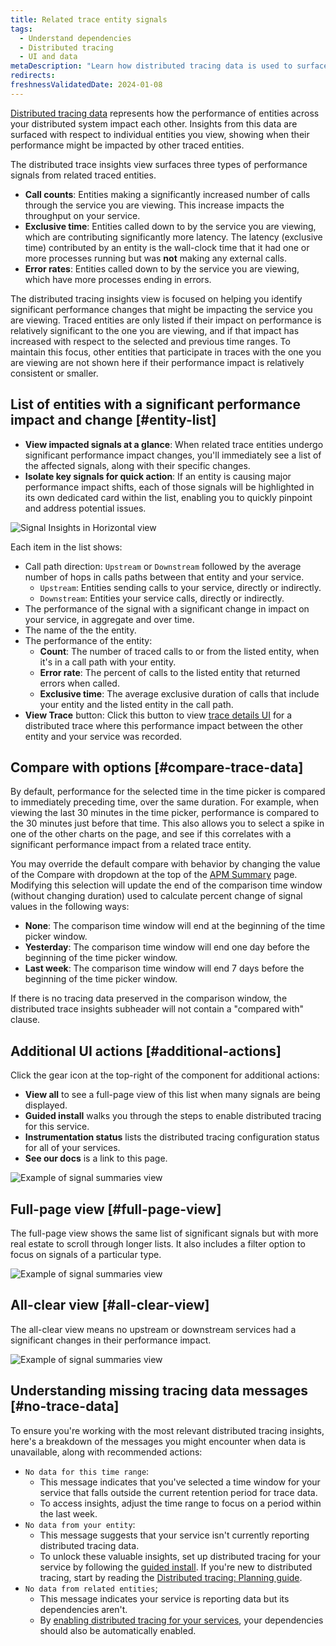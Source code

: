 ```yaml
---
title: Related trace entity signals
tags:
  - Understand dependencies
  - Distributed tracing
  - UI and data
metaDescription: "Learn how distributed tracing data is used to surface performance impacts caused by traced entities."
redirects:
freshnessValidatedDate: 2024-01-08
---
```


[Distributed tracing data](/docs/distributed-tracing/concepts/how-new-relic-distributed-tracing-works/#trace-structure) represents how the performance of entities across your distributed system impact each other.
Insights from this data are surfaced with respect to individual entities you view, showing when their performance might be impacted by other traced entities.

The distributed trace insights view surfaces three types of performance signals from related traced entities.

* <DNT>**Call counts**</DNT>: Entities making a significantly increased number of calls through the service you are viewing. This increase impacts the throughput on your service.
* <DNT>**Exclusive time**</DNT>: Entities called down to by the service you are viewing, which are contributing significantly more latency. The latency (exclusive time) contributed by an entity is the wall-clock time that it had one or more processes running but was **not** making any external calls.
* <DNT>**Error rates**</DNT>: Entities called down to by the service you are viewing, which have more processes ending in errors.

The distributed tracing insights view is focused on helping you identify significant performance changes that might be impacting the service you are viewing.
Traced entities are only listed if their impact on performance is relatively significant to the one you are viewing, and if that impact has increased with respect to the selected and previous time ranges.
To maintain this focus, other entities that participate in traces with the one you are viewing are not shown here if their performance impact is relatively consistent or smaller.

## List of entities with a significant performance impact and change [#entity-list]

* <DNT>**View impacted signals at a glance**</DNT>: When related trace entities undergo significant performance impact changes, you'll immediately see a list of the affected signals, along with their specific changes.
* <DNT>**Isolate key signals for quick action**</DNT>: If an entity is causing major performance impact shifts, each of those signals will be highlighted in its own dedicated card within the list, enabling you to quickly pinpoint and address potential issues.

<img
  title="Signal Insights in Horizontal view"
  alt="Signal Insights in Horizontal view"
  src="/images/apm_screenshot-crop_distributed-tracing-in-the-apm-summary-page.webp"
/>

Each item in the list shows:

* Call path direction: `Upstream` or `Downstream` followed by the average number of hops in calls paths between that entity and your service.
  * `Upstream`: Entities sending calls to your service, directly or indirectly.
  * `Downstream`: Entities your service calls, directly or indirectly.
* The performance of the signal with a significant change in impact on your service, in aggregate and over time.
* The name of the the entity.
* The performance of the entity:
  * <DNT>**Count**</DNT>: The number of traced calls to or from the listed entity, when it's in a call path with your entity.
  * <DNT>**Error rate**</DNT>: The percent of calls to the listed entity that returned errors when called.
  * <DNT>**Exclusive time**</DNT>: The average exclusive duration of calls that include your entity and the listed entity in the call path.
* <DNT>**View Trace**</DNT> button: Click this button to view [trace details UI](/docs/distributed-tracing/ui-data/trace-details/) for a distributed trace where this performance impact between the other entity and your service was recorded.

## Compare with options [#compare-trace-data]

By default, performance for the selected time in the time picker is compared to immediately preceding time, over the same duration. For example, when viewing the last 30 minutes in the time picker, performance is compared to the 30 minutes just before that time. This also allows you to select a spike in one of the other charts on the page, and see if this correlates with a significant performance impact from a related trace entity.

You may override the default compare with behavior by changing the value of the Compare with dropdown at the top of the [APM Summary](/docs/apm/agents/manage-apm-agents/agent-data/triage-run-diagnostics/) page. Modifying this selection will update the end of the comparison time window (without changing duration) used to calculate percent change of signal values in the following ways:

* <DNT>**None**</DNT>: The comparison time window will end at the beginning of the time picker window.
* <DNT>**Yesterday**</DNT>: The comparison time window will end one day before the beginning of the time picker window.
* <DNT>**Last week**</DNT>: The comparison time window will end 7 days before the beginning of the time picker window.

If there is no tracing data preserved in the comparison window, the distributed trace insights subheader will not contain a "compared with" clause.

## Additional UI actions [#additional-actions]

Click the gear icon at the top-right of the component for additional actions:

* <DNT>**View all**</DNT> to see a full-page view of this list when many signals are being displayed.
* <DNT>**Guided install**</DNT> walks you through the steps to enable distributed tracing for this service.
* <DNT>**Instrumentation status**</DNT> lists the distributed tracing configuration status for all of your services.
* <DNT>**See our docs**</DNT> is a link to this page.

<img
  title="Signal summaries example"
  alt="Example of signal summaries view"
  src="/images/distributed-tracing_signal-summaries_controls.webp"
/>

## Full-page view [#full-page-view]

The full-page view shows the same list of significant signals but with more real estate to scroll through longer lists.
It also includes a filter option to focus on signals of a particular type.

<img
  title="Signal summaries example"
  alt="Example of signal summaries view"
  src="/images/distributed-tracing_entity-summaries_full_page.webp"
/>

## All-clear view [#all-clear-view]

The all-clear view means no upstream or downstream services had a significant changes in their performance impact.

<img
  title="Signal summaries example"
  alt="Example of signal summaries view"
  src="/images/distributed-tracing_signal-summaries-with-all-clear-example.webp"
/>

## Understanding missing tracing data messages [#no-trace-data]

To ensure you're working with the most relevant distributed tracing insights, here's a breakdown of the messages you might encounter when data is unavailable, along with recommended actions:

* `No data for this time range`:
  * This message indicates that you've selected a time window for your service that falls outside the current retention period for trace data.
  * To access insights, adjust the time range to focus on a period within the last week.
* `No data from your entity`:
  * This message suggests that your service isn't currently reporting distributed tracing data.
  * To unlock these valuable insights, set up distributed tracing for your service by following the [guided install](https://onenr.io/0OQM6lV3DwG). If you're new to distributed tracing, start by reading the [Distributed tracing: Planning guide](/docs/distributed-tracing/concepts/distributed-tracing-planning-guide/).
* `No data from related entities`;
  * This message indicates your service is reporting data but its dependencies aren't.
  * By [enabling distributed tracing for your services](https://onenr.io/0OQM6lV3DwG), your dependencies should also be automatically enabled.
